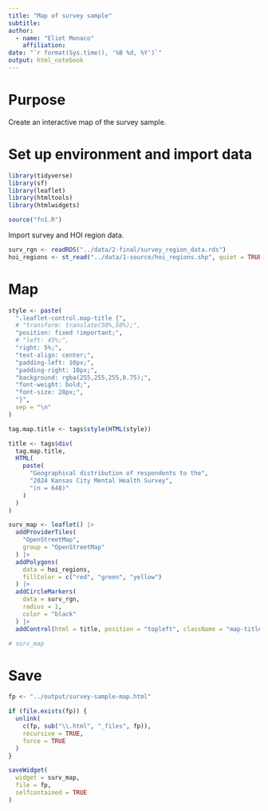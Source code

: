 ```yaml
---
title: "Map of survey sample"
subtitle:
author:
  - name: "Eliot Monaco"
    affiliation:
date: "`r format(Sys.time(), '%B %d, %Y')`"
output: html_notebook
---
```


# Purpose

Create an interactive map of the survey sample.

# Set up environment and import data

```r
library(tidyverse)
library(sf)
library(leaflet)
library(htmltools)
library(htmlwidgets)
```

```r
source("fn1.R")
```

Import survey and HOI region data.

```r
surv_rgn <- readRDS("../data/2-final/survey_region_data.rds")
hoi_regions <- st_read("../data/1-source/hoi_regions.shp", quiet = TRUE)
```

# Map

```r
style <- paste(
  ".leaflet-control.map-title {",
  # "transform: translate(50%,50%);",
  "position: fixed !important;",
  # "left: 45%;",
  "right: 5%;",
  "text-align: center;",
  "padding-left: 10px;",
  "padding-right: 10px;",
  "background: rgba(255,255,255,0.75);",
  "font-weight: bold;",
  "font-size: 28px;",
  "}",
  sep = "\n"
)

tag.map.title <- tags$style(HTML(style))

title <- tags$div(
  tag.map.title,
  HTML(
    paste(
      "Geographical distribution of respondents to the",
      "2024 Kansas City Mental Health Survey",
      "(n = 648)"
    )
  )
)
```

```r
surv_map <- leaflet() |>
  addProviderTiles(
    "OpenStreetMap",
    group = "OpenStreetMap"
  ) |>
  addPolygons(
    data = hoi_regions,
    fillColor = c("red", "green", "yellow")
  ) |>
  addCircleMarkers(
    data = surv_rgn,
    radius = 1,
    color = "black"
  ) |>
  addControl(html = title, position = "topleft", className = "map-title")
```

```r
# surv_map
```

# Save

```r
fp <- "../output/survey-sample-map.html"

if (file.exists(fp)) {
  unlink(
    c(fp, sub("\\.html", "_files", fp)),
    recursive = TRUE,
    force = TRUE
  )
}

saveWidget(
  widget = surv_map,
  file = fp,
  selfcontained = TRUE
)
```

